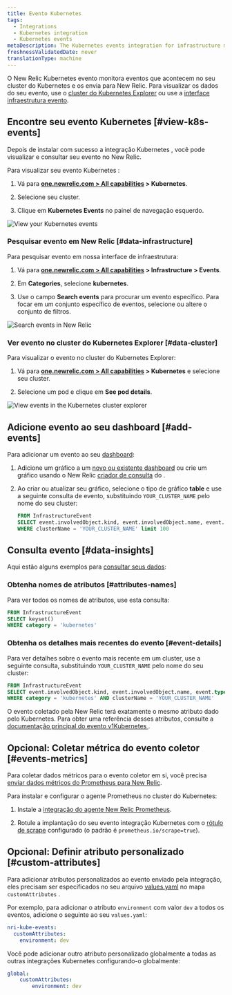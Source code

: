 ```yaml
---
title: Evento Kubernetes
tags:
  - Integrations
  - Kubernetes integration
  - Kubernetes events
metaDescription: The Kubernetes events integration for infrastructure monitoring watches for events happening in Kubernetes clusters and sends them to New Relic.
freshnessValidatedDate: never
translationType: machine
---
```


O New Relic Kubernetes evento monitora eventos que acontecem no seu cluster do Kubernetes e os envia para New Relic. Para visualizar os dados do seu evento, use o [cluster do Kubernetes Explorer](/docs/integrations/kubernetes-integration/cluster-explorer/kubernetes-cluster-explorer) ou use a [interface infraestrutura evento](/docs/infrastructure/new-relic-infrastructure/infrastructure-ui-pages/infrastructure-events-page-live-feed-every-config-change).

## Encontre seu evento Kubernetes [#view-k8s-events]

Depois de instalar com sucesso a integração Kubernetes , você pode visualizar e consultar seu evento no New Relic.

Para visualizar seu evento Kubernetes :

1. Vá para <DNT>**[one.newrelic.com &gt; All capabilities](https://one.newrelic.com/all-capabilities) &gt; Kubernetes**</DNT>.

2. Selecione seu cluster.

3. Clique em <DNT>**Kubernetes Events**</DNT> no painel de navegação esquerdo.

<img title="View your Kubernetes events" alt="View your Kubernetes events" src="/images/kubernetes_screenshot-crop_view-events.webp" />

### Pesquisar evento em New Relic [#data-infrastructure]

Para pesquisar evento em nossa interface de infraestrutura:

1. Vá para <DNT>**[one.newrelic.com &gt; All capabilities](https://one.newrelic.com/all-capabilities) &gt; Infrastructure &gt; Events**</DNT>.

2. Em <DNT>**Categories**</DNT>, selecione <DNT>**kubernetes**</DNT>.

3. Use o campo <DNT>**Search events**</DNT> para procurar um evento específico. Para focar em um conjunto específico de eventos, selecione ou altere o conjunto de filtros.

<img title="Search events in New Relic" alt="Search events in New Relic" src="/images/kubernetes_screenshot-crop_view-events-categories.webp" />

### Ver evento no cluster do Kubernetes Explorer [#data-cluster]

Para visualizar o evento no cluster do Kubernetes Explorer:

1. Vá para <DNT>**[one.newrelic.com &gt; All capabilities](https://one.newrelic.com/all-capabilities) &gt; Kubernetes**</DNT> e selecione seu cluster.

2. Selecione um pod e clique em <DNT>**See pod details**</DNT>.

<img title="View events in the Kubernetes cluster explorer" alt="View events in the Kubernetes cluster explorer" src="/images/kubernetes_screenshot-crop_see-pod-details-link.webp" />

## Adicione evento ao seu dashboard [#add-events]

Para adicionar um evento ao seu [dashboard](/docs/dashboards/new-relic-one-dashboards/get-started/introduction-new-relic-one-dashboards):

1. Adicione um gráfico a um [novo ou existente dashboard](/docs/query-your-data/explore-query-data/dashboards/introduction-dashboards/) ou crie um gráfico usando o New Relic [criador de consulta](/docs/chart-builder/use-chart-builder/get-started/introduction-chart-builder) do .

2. Ao criar ou atualizar seu gráfico, selecione o tipo de gráfico <DNT>**table**</DNT> e use a seguinte consulta de evento, substituindo `YOUR_CLUSTER_NAME` pelo nome do seu cluster:

   ```sql
   FROM InfrastructureEvent
   SELECT event.involvedObject.kind, event.involvedObject.name, event.reason,event.message 
   WHERE clusterName = 'YOUR_CLUSTER_NAME' limit 100
   ```

## Consulta evento [#data-insights]

Aqui estão alguns exemplos para [consultar seus dados](/docs/using-new-relic/data/understand-data/query-new-relic-data):

### Obtenha nomes de atributos [#attributes-names]

Para ver todos os nomes de atributos, use esta consulta:

```sql
FROM InfrastructureEvent
SELECT keyset()
WHERE category = 'kubernetes'
```

### Obtenha os detalhes mais recentes do evento [#event-details]

Para ver detalhes sobre o evento mais recente em um cluster, use a seguinte consulta, substituindo `YOUR_CLUSTER_NAME` pelo nome do seu cluster:

```sql
FROM InfrastructureEvent
SELECT event.involvedObject.kind, event.involvedObject.name, event.type, event.message, event.reason
WHERE category = 'kubernetes' AND clusterName = 'YOUR_CLUSTER_NAME'
```

O evento coletado pela New Relic terá exatamente o mesmo atributo dado pelo Kubernetes. Para obter uma referência desses atributos, consulte a [documentação principal do evento v1Kubernetes ](https://kubernetes.io/docs/reference/generated/kubernetes-api/v1.19/#event-v1-core).

## Opcional: Coletar métrica do evento coletor [#events-metrics]

Para coletar dados métricos para o evento coletor em si, você precisa [enviar dados métricos do Prometheus para New Relic](/docs/infrastructure/prometheus-integrations/get-started/send-prometheus-metric-data-new-relic/).

Para instalar e configurar o agente Prometheus no cluster do Kubernetes:

1. Instale a [integração do agente New Relic Prometheus](/docs/infrastructure/prometheus-integrations/install-configure-prometheus-agent/install-prometheus-agent/).

2. Rotule a implantação do seu evento integração Kubernetes com o [rótulo de scrape](/docs/infrastructure/prometheus-integrations/install-configure-prometheus-agent/setup-prometheus-agent) configurado (o padrão é `prometheus.io/scrape=true`).

## Opcional: Definir atributo personalizado [#custom-attributes]

Para adicionar atributos personalizados ao evento enviado pela integração, eles precisam ser especificados no seu arquivo [values.yaml](https://github.com/newrelic/nri-kube-events/blob/main/charts/nri-kube-events/values.yaml) no mapa `customAttributes` .

Por exemplo, para adicionar o atributo `environment` com valor `dev` a todos os eventos, adicione o seguinte ao seu `values.yaml`:

```yml
nri-kube-events:
  customAttributes:
    environment: dev
```

Você pode adicionar outro atributo personalizado globalmente a todas as outras integrações Kubernetes configurando-o globalmente:

```yml
global:
    customAttributes:
        environment: dev
```